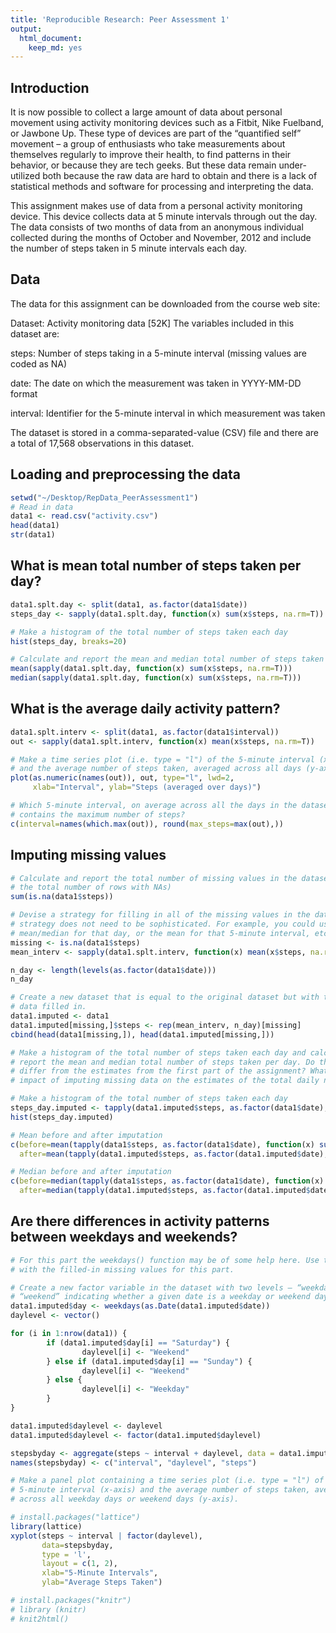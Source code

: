 ```yaml
---
title: 'Reproducible Research: Peer Assessment 1'
output:
  html_document:
    keep_md: yes
---
```

## Introduction

It is now possible to collect a large amount of data about personal movement using 
activity monitoring devices such as a Fitbit, Nike Fuelband, or Jawbone Up. 
These type of devices are part of the “quantified self” movement – a group of 
enthusiasts who take measurements about themselves regularly to improve their 
health, to find patterns in their behavior, or because they are tech geeks. But 
these data remain under-utilized both because the raw data are hard to obtain 
and there is a lack of statistical methods and software for processing and 
interpreting the data.

This assignment makes use of data from a personal activity monitoring device. 
This device collects data at 5 minute intervals through out the day. The data 
consists of two months of data from an anonymous individual collected during the 
months of October and November, 2012 and include the number of steps taken in 5 
minute intervals each day.

## Data

The data for this assignment can be downloaded from the course web site:

Dataset: Activity monitoring data [52K]
The variables included in this dataset are:

steps: Number of steps taking in a 5-minute interval (missing values are coded as NA)

date: The date on which the measurement was taken in YYYY-MM-DD format

interval: Identifier for the 5-minute interval in which measurement was taken

The dataset is stored in a comma-separated-value (CSV) file and there are a total 
of 17,568 observations in this dataset.


## Loading and preprocessing the data

```r
setwd("~/Desktop/RepData_PeerAssessment1")
# Read in data
data1 <- read.csv("activity.csv")
head(data1)
str(data1)
```

## What is mean total number of steps taken per day?
```r
data1.splt.day <- split(data1, as.factor(data1$date))
steps_day <- sapply(data1.splt.day, function(x) sum(x$steps, na.rm=T))

# Make a histogram of the total number of steps taken each day
hist(steps_day, breaks=20)

# Calculate and report the mean and median total number of steps taken per day
mean(sapply(data1.splt.day, function(x) sum(x$steps, na.rm=T)))
median(sapply(data1.splt.day, function(x) sum(x$steps, na.rm=T)))
```

## What is the average daily activity pattern?
```r
data1.splt.interv <- split(data1, as.factor(data1$interval))
out <- sapply(data1.splt.interv, function(x) mean(x$steps, na.rm=T))

# Make a time series plot (i.e. type = "l") of the 5-minute interval (x-axis) 
# and the average number of steps taken, averaged across all days (y-axis)
plot(as.numeric(names(out)), out, type="l", lwd=2,
     xlab="Interval", ylab="Steps (averaged over days)")

# Which 5-minute interval, on average across all the days in the dataset, 
# contains the maximum number of steps?
c(interval=names(which.max(out)), round(max_steps=max(out),))
```

## Imputing missing values
```r
# Calculate and report the total number of missing values in the dataset (i.e. 
# the total number of rows with NAs)
sum(is.na(data1$steps))

# Devise a strategy for filling in all of the missing values in the dataset. The 
# strategy does not need to be sophisticated. For example, you could use the 
# mean/median for that day, or the mean for that 5-minute interval, etc.
missing <- is.na(data1$steps)
mean_interv <- sapply(data1.splt.interv, function(x) mean(x$steps, na.rm=T))

n_day <- length(levels(as.factor(data1$date)))
n_day
```

```r
# Create a new dataset that is equal to the original dataset but with the missing 
# data filled in.
data1.imputed <- data1
data1.imputed[missing,]$steps <- rep(mean_interv, n_day)[missing]
cbind(head(data1[missing,]), head(data1.imputed[missing,]))
```

```r
# Make a histogram of the total number of steps taken each day and calculate and 
# report the mean and median total number of steps taken per day. Do these values 
# differ from the estimates from the first part of the assignment? What is the 
# impact of imputing missing data on the estimates of the total daily number of steps?

# Make a histogram of the total number of steps taken each day 
steps_day.imputed <- tapply(data1.imputed$steps, as.factor(data1$date), sum)
hist(steps_day.imputed)

# Mean before and after imputation
c(before=mean(tapply(data1$steps, as.factor(data1$date), function(x) sum(x, na.rm=T))),
  after=mean(tapply(data1.imputed$steps, as.factor(data1.imputed$date), sum)))

# Median before and after imputation
c(before=median(tapply(data1$steps, as.factor(data1$date), function(x) sum(x, na.rm=T))),
  after=median(tapply(data1.imputed$steps, as.factor(data1.imputed$date), sum)))
```

## Are there differences in activity patterns between weekdays and weekends?
```r
# For this part the weekdays() function may be of some help here. Use the dataset 
# with the filled-in missing values for this part.

# Create a new factor variable in the dataset with two levels – “weekday” and 
# “weekend” indicating whether a given date is a weekday or weekend day.
data1.imputed$day <- weekdays(as.Date(data1.imputed$date))
daylevel <- vector()

for (i in 1:nrow(data1)) {
        if (data1.imputed$day[i] == "Saturday") {
                daylevel[i] <- "Weekend"
        } else if (data1.imputed$day[i] == "Sunday") {
                daylevel[i] <- "Weekend"
        } else {
                daylevel[i] <- "Weekday"
        }
}

data1.imputed$daylevel <- daylevel
data1.imputed$daylevel <- factor(data1.imputed$daylevel)

stepsbyday <- aggregate(steps ~ interval + daylevel, data = data1.imputed, mean)
names(stepsbyday) <- c("interval", "daylevel", "steps")
```

```r
# Make a panel plot containing a time series plot (i.e. type = "l") of the 
# 5-minute interval (x-axis) and the average number of steps taken, averaged 
# across all weekday days or weekend days (y-axis).

# install.packages("lattice")
library(lattice)
xyplot(steps ~ interval | factor(daylevel),
       data=stepsbyday,
       type = 'l',
       layout = c(1, 2),
       xlab="5-Minute Intervals",
       ylab="Average Steps Taken")

# install.packages("knitr")
# library (knitr)
# knit2html()
```




